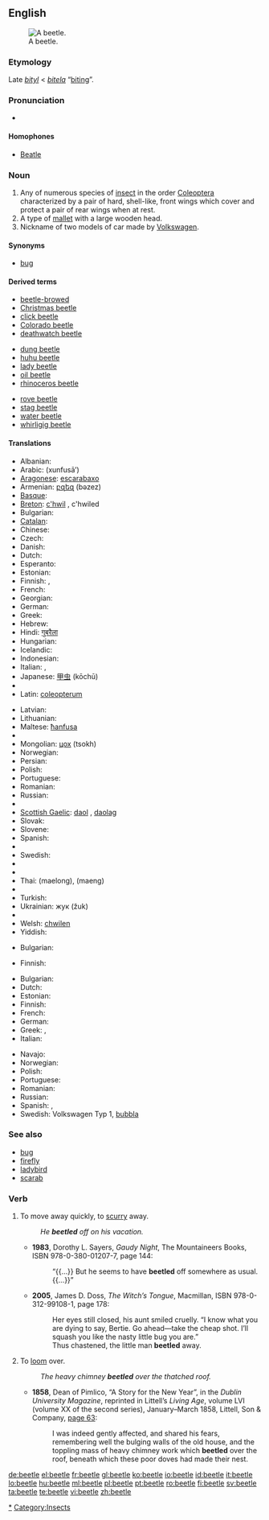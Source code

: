 ==English==
{{wikipedia|dab=beetle (disambiguation)|beetle}}
[[Image:Goliath beetle.jpg|thumb|right|A beetle.]]

===Etymology===
Late {{etyl|enm}} ''[[bityl]]'' < {{etyl|ang}} ''[[bitela]]'' “[[biting]]”.

===Pronunciation===
* {{audio|en-us-beetle.ogg|Audio (US)}}
*: {{rhymes|iːtəl}}

====Homophones====
* [[Beatle]]

===Noun===
{{en-noun}}

# Any of numerous species of [[insect]] in the order [[Coleoptera]] characterized by a pair of hard, shell-like, front wings which cover and protect a pair of rear wings when at rest.
# A type of [[mallet]] with a large wooden head.
# <!--capitalised?-->Nickname of two models of car made by [[w:Volkswagen|Volkswagen]].

====Synonyms====
* [[bug]]<!--capitalised in car sense?--> {{italbrac|U.S. colloquial}}

====Derived terms====
{{rel-top3| from beetle}}
* [[beetle-browed]]
* [[Christmas beetle]]
* [[click beetle]]
* [[Colorado beetle]]
* [[deathwatch beetle]]
{{rel-mid3}}
* [[dung beetle]]
* [[huhu beetle]]
* [[lady beetle]]
* [[oil beetle]]
* [[rhinoceros beetle]]
{{rel-mid3}}
* [[rove beetle]]
* [[stag beetle]]
* [[water beetle]]
* [[whirligig beetle]]
{{rel-bottom}}

====Translations====
{{trans-top|insect}}
* Albanian: {{t+|sq|brumbull|xs=Albanian}}
* Arabic: {{Arab|[[خنفساء]]}} (xunfusā’) {{f}}
* [[Aragonese]]: [[escarabaxo]] {{m}}
* Armenian: [[բզեզ]] (bəzez)
* [[Basque]]: {{t|eu|kakalardo}}
* [[Breton]]: [[c'hwil]] {{m}}, c'hwiled {{p}}
* Bulgarian: {{t|bg|бръмбар|m|sc=Cyrl}}
* [[Catalan]]: {{t|ca|escarabat|m}}
* Chinese: {{zh-tsp|甲蟲|甲虫|jiǎchóng}}
* Czech: {{t-|cs|brouk|m}}
* Danish: {{t-|da|bille|c}}
* Dutch: {{t+|nl|kever|m}}
* Esperanto: {{t-|eo|skarabo|xs=Esperanto}}
* Estonian: {{t-|et|mardikas}}
* Finnish: {{t+|fi|kuoriainen}}, {{t-|fi|koppakuoriainen}}
* French: {{t+|fr|scarabée|m}}
* Georgian: {{t|ka|ხოჭო|tr=xoč‘o}}
* German: {{t+|de|Käfer|m}}
* Greek: {{t+|el|σκαθάρι|n|sc=Grek}}
* Hebrew: {{t+|he|חיפושית|sc=Hebr}}
* Hindi: [[गुबरैला]]
* Hungarian: {{t+|hu|bogár}}
* Icelandic: {{t+|is|bjalla|f}}
* Indonesian: {{t+|id|kumbang|xs=Indonesian}}
* Italian: {{t+|it|scarafaggio|m}}, {{t+|it|scarabeo|m}}
* Japanese: [[甲虫]] (kōchū)
* {{trreq|Korean}}
* Latin: [[coleopterum]] {{n}}
{{trans-mid}}
* Latvian: {{t-|lv|vabole|f|xs=Latvian}}
* Lithuanian: {{t+|lt|vabalas|m|xs=Lithuanian}}
* Maltese: [[ħanfusa]] {{f}}
* {{trreq|Maori}}
* Mongolian: [[цох]] (tsokh)
* Norwegian: {{t-|no|bille|m}}
* Persian: {{t+|fa|سوسک|xs=Persian}}
* Polish: {{t+|pl|chrząszcz|m}}
* Portuguese: {{t|pt|escaravelho|m}}
* Romanian: {{t|ro|gândac|m}}
* Russian: {{t|ru|жук|tr=žuk|m}}
* {{trreq|Sanskrit}}
* [[Scottish Gaelic]]: [[daol]] {{m}}, [[daolag]] {{f}}
* Slovak: {{t-|sk|chrobák|m}}
* Slovene: {{t+|sl|hrošč|m}}
* Spanish: {{t-|es|escarabajo|m}}
* {{trreq|Swahili}}
* Swedish: {{t-|sv|skalbagge|c}}
* {{trreq|Tamil}}
* {{trreq|Telugu}}
* Thai: {{Thai|[[แมลง]]}} (maelong), {{Thai|[[แมง]]}} (maeng)
* {{trreq|Tibetan}}
* Turkish: {{t+|tr|böcek}}
* Ukrainian: жук (žuk) {{m}}
* {{trreq|Vietnamese}}
* Welsh: [[chwilen]]
* Yiddish: {{t|yi|דזשוכע|tr=dzshukhe|f}}
{{trans-bottom}}

{{trans-top|mallet}}
* Bulgarian: {{t|bg|трамбовка|f|sc=Cyrl}}
{{trans-mid}}
* Finnish: {{t|fi|puunuija}}
{{trans-bottom}}

{{trans-top|Volkswagen car}}
* Bulgarian: {{t|bg|бръмбар|m|sc=Cyrl}}
* Dutch: {{t|nl|Kever|m}}
* Estonian: {{t|et|põrnikas}}
* Finnish: {{t-|fi|kupla}}
* French: {{t+|fr|Coccinelle|f}}
* German: {{t+|de|Käfer|m}}
* Greek: {{t|el|Σκαραβαίος|m}}, {{t|el|Σκαθάρι}}
* Italian: {{t+|it|maggiolino|m}}
{{trans-mid}}
* Navajo: {{tø|nv|chidí né'éshtiłí}}
* Norwegian: {{t|no|boble|m|f}}
* Polish: {{t+|pl|garbus|m}}
* Portuguese: {{t|ru|fusca|f}} {{italbrac|Brazil}}
* Romanian: {{t|ro|broscuţă|f}}
* Russian: {{t|ru|Фольксваген Жук|tr=Fol’ksvágen Žuk|m}}
* Spanish: {{t|es|escarabajo|m}}, {{t|es|Vocho|m}} {{italbrac|Mexico}}
* Swedish: Volkswagen Typ 1, [[bubbla]] {{c}} <!--"bubbla" to be confirmed-->
{{trans-bottom}}

===See also===
* [[bug]]
* [[firefly]]
* [[ladybird]]
* [[scarab]]

===Verb===
{{en-verb|beetles|beetling|beetled|beetled}}

# To move away quickly, to [[scurry]] away.
#: ''He '''beetled''' off on his vacation.''
#* '''1983''', Dorothy L. Sayers, ''Gaudy Night'',<sup >[http://books.google.com/books?id=fvT2pqW-D2AC ]</sup> The Mountaineers Books, ISBN 978-0-380-01207-7, page 144:
#*: “{{...}} But he seems to have '''beetled''' off somewhere as usual. {{...}}” <!-- [sic] quotation marks: dialogue -->
#* '''2005''', James D. Doss, ''The Witch’s Tongue'', Macmillan, ISBN 978-0-312-99108-1, page 178:
#*: Her eyes still closed, his aunt smiled cruelly. “I know what you are dying to say, Bertie. Go ahead—take the cheap shot. I’ll squash you like the nasty little bug you are.”
#*: Thus chastened, the little man '''beetled''' away.
# To [[loom]] over.
#: ''The heavy chimney '''beetled''' over the thatched roof.''
#* '''1858''', Dean of Pimlico, “A Story for the New Year”, in the ''Dublin University Magazine'', reprinted in Littell’s ''Living Age'', volume LVI (volume XX of the second series), January–March 1858, Littell, Son &amp; Company, [http://books.google.com/books?id=PGb_CgOGGUoC&amp;pg=PA63&amp;dq=beetled page 63]:
#*: I was indeed gently affected, and shared his fears, remembering well the bulging walls of the old house, and the toppling mass of heavy chimney work which '''beetled''' over the roof, beneath which these poor doves had made their nest.

[[Category:Beetles|*]]
[[Category:Insects]]

[[de:beetle]]
[[el:beetle]]
[[fr:beetle]]
[[gl:beetle]]
[[ko:beetle]]
[[io:beetle]]
[[id:beetle]]
[[it:beetle]]
[[lo:beetle]]
[[hu:beetle]]
[[ml:beetle]]
[[pl:beetle]]
[[pt:beetle]]
[[ro:beetle]]
[[fi:beetle]]
[[sv:beetle]]
[[ta:beetle]]
[[te:beetle]]
[[vi:beetle]]
[[zh:beetle]]
